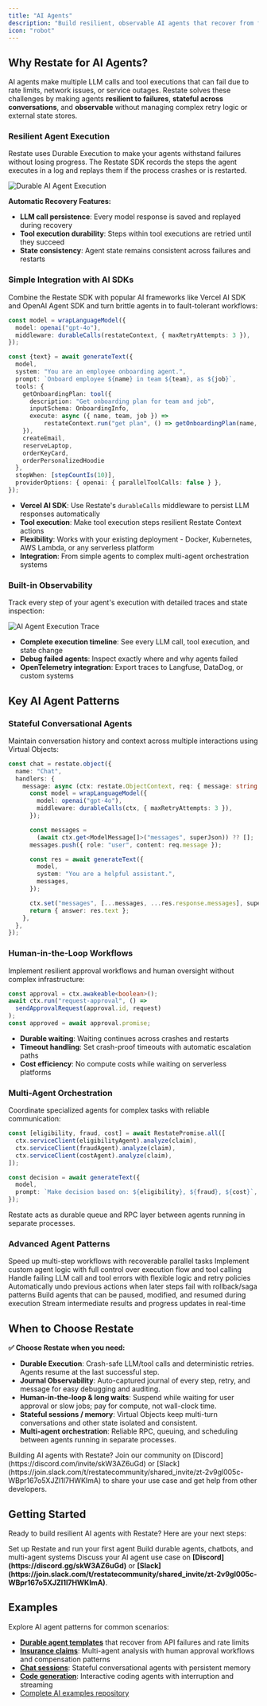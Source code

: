 ```yaml
---
title: "AI Agents"
description: "Build resilient, observable AI agents that recover from failures and handle complex multi-step tasks."
icon: "robot"
---
```


## Why Restate for AI Agents?
AI agents make multiple LLM calls and tool executions that can fail due to rate limits, network issues, or service outages.
Restate solves these challenges by making agents **resilient to failures**, **stateful across conversations**, and **observable** without managing complex retry logic or external state stores.

### Resilient Agent Execution

Restate uses Durable Execution to make your agents withstand failures without losing progress.
The Restate SDK records the steps the agent executes in a log and replays them if the process crashes or is restarted.

<img src="/img/usecases/durable-agent.png" alt="Durable AI Agent Execution" />

**Automatic Recovery Features:**
- **LLM call persistence**: Every model response is saved and replayed during recovery
- **Tool execution durability**: Steps within tool executions are retried until they succeed
- **State consistency**: Agent state remains consistent across failures and restarts

### Simple Integration with AI SDKs

Combine the Restate SDK with popular AI frameworks like Vercel AI SDK and OpenAI Agent SDK and turn brittle agents in to fault-tolerant workflows:
```typescript {"CODE_LOAD::ts/src/use-cases/agents/weather-agent.ts#here"} 
const model = wrapLanguageModel({
  model: openai("gpt-4o"),
  middleware: durableCalls(restateContext, { maxRetryAttempts: 3 }),
});

const {text} = await generateText({
  model,
  system: "You are an employee onboarding agent.",
  prompt: `Onboard employee ${name} in team ${team}, as ${job}`,
  tools: {
    getOnboardingPlan: tool({
      description: "Get onboarding plan for team and job",
      inputSchema: OnboardingInfo,
      execute: async ({ name, team, job }) =>
          restateContext.run("get plan", () => getOnboardingPlan(name, team, job)),
    }),
    createEmail,
    reserveLaptop,
    orderKeyCard,
    orderPersonalizedHoodie
  },
  stopWhen: [stepCountIs(10)],
  providerOptions: { openai: { parallelToolCalls: false } },
});
```

- **Vercel AI SDK**: Use Restate's `durableCalls` middleware to persist LLM responses automatically
- **Tool execution**: Make tool execution steps resilient Restate Context actions
- **Flexibility**: Works with your existing deployment - Docker, Kubernetes, AWS Lambda, or any serverless platform
- **Integration**: From simple agents to complex multi-agent orchestration systems

### Built-in Observability

Track every step of your agent's execution with detailed traces and state inspection:

<Frame>
<img src="/img/tour/agents/weather-agent.png" alt="AI Agent Execution Trace" />
</Frame>

- **Complete execution timeline**: See every LLM call, tool execution, and state change
- **Debug failed agents**: Inspect exactly where and why agents failed
- **OpenTelemetry integration**: Export traces to Langfuse, DataDog, or custom systems

## Key AI Agent Patterns

### Stateful Conversational Agents

Maintain conversation history and context across multiple interactions using Virtual Objects:

```typescript {"CODE_LOAD::ts/src/use-cases/agents/chat.ts#here"} 
const chat = restate.object({
  name: "Chat",
  handlers: {
    message: async (ctx: restate.ObjectContext, req: { message: string }) => {
      const model = wrapLanguageModel({
        model: openai("gpt-4o"),
        middleware: durableCalls(ctx, { maxRetryAttempts: 3 }),
      });

      const messages =
        (await ctx.get<ModelMessage[]>("messages", superJson)) ?? [];
      messages.push({ role: "user", content: req.message });

      const res = await generateText({
        model,
        system: "You are a helpful assistant.",
        messages,
      });

      ctx.set("messages", [...messages, ...res.response.messages], superJson);
      return { answer: res.text };
    },
  },
});
```

### Human-in-the-Loop Workflows

Implement resilient approval workflows and human oversight without complex infrastructure:

```typescript {"CODE_LOAD::ts/src/use-cases/agents/agent-actions.ts#approval"} 
const approval = ctx.awakeable<boolean>();
await ctx.run("request-approval", () =>
  sendApprovalRequest(approval.id, request)
);
const approved = await approval.promise;
```

- **Durable waiting**: Waiting continues across crashes and restarts
- **Timeout handling**: Set crash-proof timeouts with automatic escalation paths
- **Cost efficiency**: No compute costs while waiting on serverless platforms

### Multi-Agent Orchestration

Coordinate specialized agents for complex tasks with reliable communication:

```typescript {"CODE_LOAD::ts/src/use-cases/agents/agent-actions.ts#multi"} 
const [eligibility, fraud, cost] = await RestatePromise.all([
  ctx.serviceClient(eligibilityAgent).analyze(claim),
  ctx.serviceClient(fraudAgent).analyze(claim),
  ctx.serviceClient(costAgent).analyze(claim),
]);

const decision = await generateText({
  model,
  prompt: `Make decision based on: ${eligibility}, ${fraud}, ${cost}`,
});
```

Restate acts as durable queue and RPC layer between agents running in separate processes.

### Advanced Agent Patterns

<CardGroup cols={3}>
    <Card title="Parallel Execution" icon="arrows-split-up-and-left" href="/tour/ai-agents#parallel-work">
        Speed up multi-step workflows with recoverable parallel tasks
    </Card>
    <Card title="Manual Control Loops" icon="code" href="/tour/ai-agents#advanced-patterns">
        Implement custom agent logic with full control over execution flow and tool calling
    </Card>
    <Card title="Error Handling" icon="triangle-exclamation" href="/tour/ai-agents#error-handling">
        Handle failing LLM call and tool errors with flexible logic and retry policies
    </Card>
    <Card title="Compensation Patterns" icon="arrow-rotate-left" href="/tour/ai-agents#advanced-patterns">
        Automatically undo previous actions when later steps fail with rollback/saga patterns
    </Card>
    <Card title="Interruptible Agents" icon="hand" href="https://github.com/igalshilman/agent47/tree/main/packages/agent">
        Build agents that can be paused, modified, and resumed during execution
    </Card>
    <Card title="Streaming Results" icon="water" href="https://github.com/igalshilman/agent47/tree/main/packages/pubsub">
        Stream intermediate results and progress updates in real-time
    </Card>
</CardGroup>

## When to Choose Restate

**✅ Choose Restate when you need:**
- **Durable Execution**: Crash-safe LLM/tool calls and deterministic retries. Agents resume at the last successful step.
- **Journal Observability**: Auto-captured journal of every step, retry, and message for easy debugging and auditing.
- **Human-in-the-loop & long waits**: Suspend while waiting for user approval or slow jobs; pay for compute, not wall-clock time.
- **Stateful sessions / memory**: Virtual Objects keep multi-turn conversations and other state isolated and consistent.
- **Multi-agent orchestration**: Reliable RPC, queuing, and scheduling between agents running in separate processes.

<Info>
    Building AI agents with Restate? Join our community on [Discord](https://discord.com/invite/skW3AZ6uGd) or [Slack](https://join.slack.com/t/restatecommunity/shared_invite/zt-2v9gl005c-WBpr167o5XJZI1l7HWKImA) to share your use case and get help from other developers.
</Info>

## Getting Started

Ready to build resilient AI agents with Restate? Here are your next steps:

<CardGroup cols={3}>
  <Card title="Quickstart" icon="rocket" href="/installation">
    Set up Restate and run your first agent
  </Card>
  <Card title="Hands-on Tutorial" icon="pen" href="/tour/ai-agents">
    Build durable agents, chatbots, and multi-agent systems
  </Card>
  <Card title="Need help?" icon="thought-bubble">
    Discuss your AI agent use case on <strong>[Discord](https://discord.gg/skW3AZ6uGd)</strong> or <strong>[Slack](https://join.slack.com/t/restatecommunity/shared_invite/zt-2v9gl005c-WBpr167o5XJZI1l7HWKImA)</strong>.
  </Card>
</CardGroup>

## Examples

Explore AI agent patterns for common scenarios:

- **[Durable agent templates](/tour/ai-agents)** that recover from API failures and rate limits
- **[Insurance claims](/tour/ai-agents)**: Multi-agent analysis with human approval workflows and compensation patterns
- **[Chat sessions](/tour/ai-agents)**: Stateful conversational agents with persistent memory
- **[Code generation](https://github.com/igalshilman/agent47/tree/main)**: Interactive coding agents with interruption and streaming
- [Complete AI examples repository](https://github.com/restatedev/ai-examples/tree/main)

